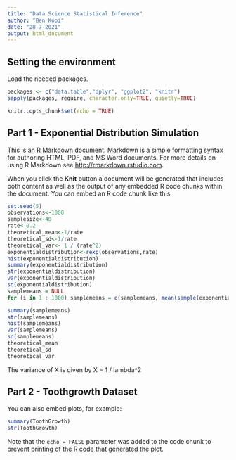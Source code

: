 ```yaml
---
title: "Data Science Statistical Inference"
author: "Ben Kooi"
date: "28-7-2021"
output: html_document
---
```


## Setting the environment

Load the needed packages.
```r
packages <- c("data.table","dplyr", "ggplot2", "knitr")
sapply(packages, require, character.only=TRUE, quietly=TRUE)
```

```r
knitr::opts_chunk$set(echo = TRUE)
```

## Part 1 - Exponential Distribution Simulation

This is an R Markdown document. Markdown is a simple formatting syntax for authoring HTML, PDF, and MS Word documents. For more details on using R Markdown see <http://rmarkdown.rstudio.com>.

When you click the **Knit** button a document will be generated that includes both content as well as the output of any embedded R code chunks within the document. You can embed an R code chunk like this:

```r
set.seed(5)
observations<-1000
samplesize<-40
rate<-0.2
theoretical_mean<-1/rate
theoretical_sd<-1/rate
theoretical_var<- 1 / (rate^2)
exponentialdistribution<-rexp(observations,rate)
hist(exponentialdistribution)
summary(exponentialdistribution)
str(exponentialdistribution)
var(exponentialdistribution)
sd(exponentialdistribution)
samplemeans = NULL
for (i in 1 : 1000) samplemeans = c(samplemeans, mean(sample(exponentialdistribution, samplesize, replace=TRUE)))

summary(samplemeans)
str(samplemeans)
hist(samplemeans)
var(samplemeans)
sd(samplemeans)
theoretical_mean
theoretical_sd
theoretical_var
```
The variance of X is given by
X = 1 / lambda^2



## Part 2 - Toothgrowth Dataset

You can also embed plots, for example:

```r
summary(ToothGrowth)
str(ToothGrowth)
```


Note that the `echo = FALSE` parameter was added to the code chunk to prevent printing of the R code that generated the plot.
